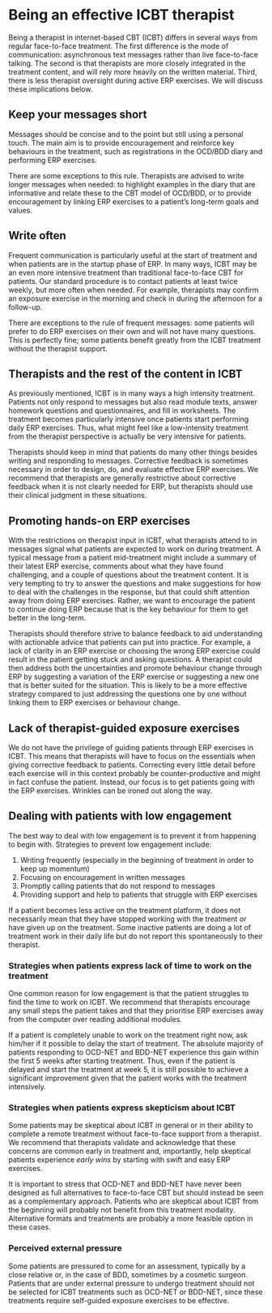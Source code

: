 # Being an effective ICBT therapist

Being a therapist in internet-based CBT (ICBT) differs in several ways from regular face-to-face treatment. The first difference is the mode of communication: asynchronous text messages rather than live face-to-face talking. The second is that therapists are more closely integrated in the treatment content, and will rely more heavily on the written material. Third, there is less therapist oversight during active ERP exercises. We will discuss these implications below.

## Keep your messages short

Messages should be concise and to the point but still using a personal touch. The main aim is to provide encouragement and reinforce key behaviours in the treatment, such as registrations in the OCD/BDD diary and performing ERP exercises.

There are some exceptions to this rule. Therapists are advised to write longer messages when needed: to highlight examples in the diary that are informative and relate these to the CBT model of OCD/BDD, or to provide encouragement by linking ERP exercises to a patient's long-term goals and values.

## Write often

Frequent communication is particularly useful at the start of treatment and when patients are in the startup phase of ERP. In many ways, ICBT may be an even more intensive treatment than traditional face-to-face CBT for patients. Our standard procedure is to contact patients at least twice weekly, but more often when needed. For example, therapists may confirm an exposure exercise in the morning and check in during the afternoon for a follow-up. 

There are exceptions to the rule of frequent messages: some patients will prefer to do ERP exercises on their own and will not have many questions. This is perfectly fine; some patients benefit greatly from the ICBT treatment without the therapist support.

## Therapists and the rest of the content in ICBT

As previously mentioned, ICBT is in many ways a high intensity treatment. Patients not only respond to messages but also read module texts, answer homework questions and questionnaires, and fill in worksheets. The treatment becomes particularly intensive once patients start performing daily ERP exercises. Thus, what might feel like a low-intensity treatment from the therapist perspective is actually be very intensive for patients.

Therapists should keep in mind that patients do many other things besides writing and responding to messages. Corrective feedback is sometimes necessary in order to design, do, and evaluate effective ERP exercises. We recommend that therapists are generally restrictive about corrective feedback when it is not clearly needed for ERP, but therapists should use their clinical judgment in these situations.

## Promoting hands-on ERP exercises

With the restrictions on therapist input in ICBT, what therapists attend to in messages signal what patients are expected to work on during treatment. A typical message from a patient mid-treatment might include a summary of their latest ERP exercise, comments about what they have found challenging, and a couple of questions about the treatment content. It is very tempting to try to answer the questions and make suggestions for how to deal with the challenges in the response, but that could shift attention away from doing ERP exercises. Rather, we want to encourage the patient to continue doing ERP because that is the key behaviour for them to get better in the long-term.

Therapists should therefore strive to balance feedback to aid understanding with actionable advice that patients can put into practice. For example, a lack of clarity in an ERP exercise or choosing the wrong ERP exercise could result in the patient getting stuck and asking questions. A therapist could then address both the uncertainties and promote behaviour change through ERP by suggesting a variation of the ERP exercise or suggesting a new one that is better suited for the situation. This is likely to be a more effective strategy compared to just addressing the questions one by one without linking them to ERP exercises or behaviour change.

## Lack of therapist-guided exposure exercises

We do not have the privilege of guiding patients through ERP exercises in ICBT. This means that therapists will have to focus on the essentials when giving corrective feedback to patients. Correcting every little detail before each exercise will in this context probably be counter-productive and might in fact confuse the patient. Instead, our focus is to get patients going with the ERP exercises. Wrinkles can be ironed out along the way.

## Dealing with patients with low engagement

The best way to deal with low engagement is to prevent it from happening to begin with. Strategies to prevent low engagement include:

1. Writing frequently (especially in the beginning of treatment in order to keep up momentum)
2. Focusing on encouragement in written messages
3. Promptly calling patients that do not respond to messages
4. Providing support and help to patients that struggle with ERP exercises

If a patient becomes less active on the treatment platform, it does not necessarily mean that they have stopped working with the treatment or have given up on the treatment. Some inactive patients are doing a lot of treatment work in their daily life but do not report this spontaneously to their therapist.

### Strategies when patients express lack of time to work on the treatment

One common reason for low engagement is that the patient struggles to find the time to work on ICBT. We recommend that therapists encourage any small steps the patient takes and that they prioritise ERP exercises away from the computer over reading additional modules.

If a patient is completely unable to work on the treatment right now, ask him/her if it possible to delay the start of treatment. The absolute majority of patients responding to OCD-NET and BDD-NET experience this gain within the first 5 weeks after starting treatment. Thus, even if the patient is delayed and start the treatment at week 5, it is still possible to achieve a significant improvement given that the patient works with the treatment intensively.

### Strategies when patients express skepticism about ICBT

Some patients may be skeptical about ICBT in general or in their ability to complete a remote treatment without face-to-face support from a therapist. We recommend that therapists validate and acknowledge that these concerns are common early in treatment and, importantly, help skeptical patients experience *early wins* by starting with swift and easy ERP exercises.

It is important to stress that OCD-NET and BDD-NET have never been designed as full alternatives to face-to-face CBT but should instead be seen as a complementary approach. Patients who are skeptical about ICBT from the beginning will probably not benefit from this treatment modality. Alternative formats and treatments are probably a more feasible option in these cases.

### Perceived external pressure

Some patients are pressured to come for an assessment, typically by a close relative or, in the case of BDD, sometimes by a cosmetic surgeon. Patients that are under external pressure to undergo treatment should not be selected for ICBT treatments such as OCD-NET or BDD-NET, since these treatments require self-guided exposure exercises to be effective.
